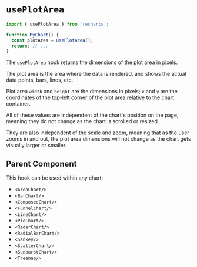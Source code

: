 
<Meta of={ComponentStories} />

# `usePlotArea`

```jsx
import { usePlotArea } from 'recharts';

function MyChart() {
  const plotArea = usePlotArea();
  return; // ...
}
```

The `usePlotArea` hook returns the dimensions of the plot area in pixels.

The plot area is the area where the data is rendered, and shows the actual data points, bars, lines, etc.

Plot area `width` and `height` are the dimensions in pixels;
`x` and `y` are the coordinates of the top-left corner of the plot area relative to the chart container.

All of these values are independent of the chart's position on the page, meaning they do not change as the chart is scrolled or resized.

They are also independent of the scale and zoom, meaning that as the user zooms in and out,
the plot area dimensions will not change as the chart gets visually larger or smaller.

<Canvas of={ComponentStories.UsePlotArea} layout="padded" />

## Parent Component

This hook can be used within any chart:

- `<AreaChart/>`
- `<BarChart/>`
- `<ComposedChart/>`
- `<FunnelChart/>`
- `<LineChart/>`
- `<PieChart/>`
- `<RadarChart/>`
- `<RadialBarChart/>`
- `<Sankey/>`
- `<ScatterChart/>`
- `<SunburstChart/>`
- `<Treemap/>`
